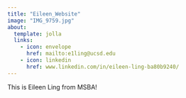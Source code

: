 ```yaml
---
title: "Eileen_Website"
image: "IMG_9759.jpg"
about:
  template: jolla
  links: 
    - icon: envelope
      href: mailto:e1ling@ucsd.edu
    - icon: linkedin
      href: www.linkedin.com/in/eileen-ling-ba80b9240/
---
```


This is Eileen Ling from MSBA!
